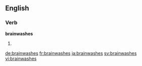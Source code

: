 ==English==

===Verb===
'''brainwashes'''
# {{en-third-person singular of|brainwash}}

[[de:brainwashes]]
[[fr:brainwashes]]
[[ja:brainwashes]]
[[sv:brainwashes]]
[[vi:brainwashes]]